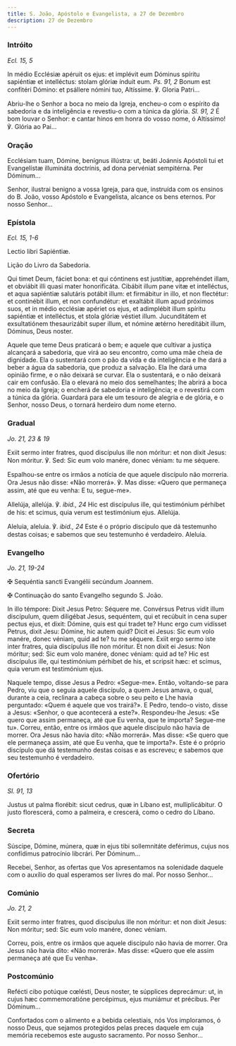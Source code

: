 ```yaml
---
title: S. João, Apóstolo e Evangelista, a 27 de Dezembro
description: 27 de Dezembro
---
```


### Intróito

<em>Ecl. 15, 5</em>

<div class="side-by-side not-content">

In médio Ecclésiæ apéruit os ejus: et implévit eum Dóminus spíritu sapiéntiæ et intelléctus: stolam glóriæ índuit eum. <em>Ps. 91, 2</em> Bonum est confitéri Dómino: et psállere nómini tuo, Altíssime. ℣. Gloria Patri...

Abriu-lhe o Senhor a boca no meio da Igreja, encheu-o com o espírito da sabedoria e da inteligência e revestiu-o com a túnica da glória. <em>Sl. 91, 2</em> É bom louvar o Senhor: e cantar hinos em honra do vosso nome, ó Altíssimo! ℣. Glória ao Pai...

</div>

### Oração

<div class="side-by-side not-content">

Ecclésiam tuam, Dómine, benígnus illústra: ut, beáti Joánnis Apóstoli tui et Evangelístæ illumináta doctrínis, ad dona pervéniat sempitérna. Per Dóminum...

Senhor, ilustrai benigno a vossa Igreja, para que, instruída com os ensinos do B. João, vosso Apóstolo e Evangelista, alcance os bens eternos. Por nosso Senhor...

</div>

### Epístola

<em>Ecl. 15, 1-6</em>

<div class="side-by-side not-content">

Lectio libri Sapiéntiæ.

Lição do Livro da Sabedoria.

Qui timet Deum, fáciet bona: et qui cóntinens est justítiæ, apprehéndet illam, et obviábit illi quasi mater honorificáta. Cibábit illum pane vitæ et intelléctus, et aqua sapiéntiæ salutáris potábit illum: et firmábitur in illo, et non flectétur: et continébit illum, et non confundétur: et exaltábit illum apud próximos suos, et in médio ecclésiæ apériet os ejus, et adimplébit illum spíritu sapiéntiæ et intelléctus, et stola glóriæ véstiet illum. Jucunditátem et exsultatiónem thesaurizábit super illum, et nómine ætérno hereditábit illum, Dóminus, Deus noster.

Aquele que teme Deus praticará o bem; e aquele que cultivar a justiça alcançará a sabedoria, que virá ao seu encontro, como uma mãe cheia de dignidade. Ela o sustentará com o pão da vida e da inteligência e lhe dará a beber a água da sabedoria, que produz a salvação. Ela lhe dará uma opinião firme, e o não deixará se curvar. Ela o sustentará, e o não deixará cair em confusão. Ela o elevará no meio dos semelhantes; lhe abrirá a boca no meio da Igreja; o encherá de sabedoria e inteligência; e o revestirá com a túnica da glória. Guardará para ele um tesouro de alegria e de glória, e o Senhor, nosso Deus, o tornará herdeiro dum nome eterno.

</div>

### Gradual

<em>Jo. 21, 23 & 19</em>

<div class="side-by-side not-content">

Exiit sermo inter fratres, quod discípulus ille non móritur: et non dixit Jesus: Non móritur. ℣. Sed: Sic eum volo manére, donec véniam: tu me séquere.

Espalhou-se entre os irmãos a notícia de que aquele discípulo não morreria. Ora Jesus não disse: «Não morrerá». ℣. Mas disse: «Quero que permaneça assim, até que eu venha: E tu, segue-me».

Allelúja, allelúja. ℣. <em>ibid., 24</em> Hic est discípulus ille, qui testimónium pérhibet de his: et scimus, quia verum est testimónium ejus. Allelúja.

Aleluia, aleluia. ℣. <em>ibid., 24</em> Este é o próprio discípulo que dá testemunho destas coisas; e sabemos que seu testemunho é verdadeiro. Aleluia.

</div>

### Evangelho

<em>Jo. 21, 19-24</em>

<div class="side-by-side not-content">

<span class="cross text-red-500">✠</span> Sequéntia sancti Evangélii secúndum Joannem.

<span class="cross text-red-500">✠</span> Continuação do santo Evangelho segundo S. João.

In illo témpore: Dixit Jesus Petro: Séquere me. Convérsus Petrus vidit illum discípulum, quem diligébat Jesus, sequéntem, qui et recúbuit in cena super pectus ejus, et dixit: Dómine, quis est qui tradet te? Hunc ergo cum vidísset Petrus, dixit Jesu: Dómine, hic autem quid? Dicit ei Jesus: Sic eum volo manére, donec véniam, quid ad te? tu me séquere. Exiit ergo sermo iste inter fratres, quia discípulus ille non móritur. Et non dixit ei Jesus: Non móritur; sed: Sic eum volo manére, donec véniam: quid ad te? Hic est discípulus ille, qui testimónium pérhibet de his, et scripsit hæc: et scimus, quia verum est testimónium ejus.

Naquele tempo, disse Jesus a Pedro: «Segue-me». Então, voltando-se para Pedro, viu que o seguia aquele discípulo, a quem Jesus amava, o qual, durante a ceia, reclinara a cabeça sobre o seu peito e Lhe havia perguntado: «Quem é aquele que vos trairá?». E Pedro, tendo-o visto, disse a Jesus: «Senhor, o que acontecerá a este?». Respondeu-lhe Jesus: «Se quero que assim permaneça, até que Eu venha, que te importa? Segue-me tu». Correu, então, entre os irmãos que aquele discípulo não havia de morrer. Ora Jesus não havia dito: «Não morrerá». Mas disse: «Se quero que ele permaneça assim, até que Eu venha, que te importa?». Este é o próprio discípulo que dá testemunho destas coisas e as escreveu; e sabemos que seu testemunho é verdadeiro.

</div>

### Ofertório

<em>Sl. 91, 13</em>

<div class="side-by-side not-content">

Justus ut palma florébit: sicut cedrus, quæ in Líbano est, mulliplicábitur. O justo florescerá, como a palmeira, e crescerá, como o cedro do Líbano.

</div>

### Secreta

<div class="side-by-side not-content">

Súscipe, Dómine, múnera, quæ in ejus tibi sollemnitáte deférimus, cujus nos confídimus patrocínio libcrári. Per Dóminum...

Recebei, Senhor, as ofertas que Vos apresentamos na solenidade daquele com o auxílio do qual esperamos ser livres do mal. Por nosso Senhor...

</div>

### Comúnio

<em>Jo. 21, 2</em>

<div class="side-by-side not-content">

Exiit sermo inter fratres, quod discípulus ille non móritur: et non dixit Jesus: Non móritur; sed: Sic eum volo manére, donec véniam.

Correu, pois, entre os irmãos que aquele discípulo não havia de morrer. Ora Jesus não havia dito: «Não morrerá». Mas disse: «Quero que ele assim permaneça até que Eu venha».

</div>

### Postcomúnio

<div class="side-by-side not-content">

Refécti cibo potúque cœlésti, Deus noster, te súpplices deprecámur: ut, in cujus hæc commemoratióne percépimus, ejus muniámur et précibus. Per Dóminum...

Confortados com o alimento e a bebida celestiais, nós Vos imploramos, ó nosso Deus, que sejamos protegidos pelas preces daquele em cuja memória recebemos este augusto sacramento. Por nosso Senhor...

</div>
